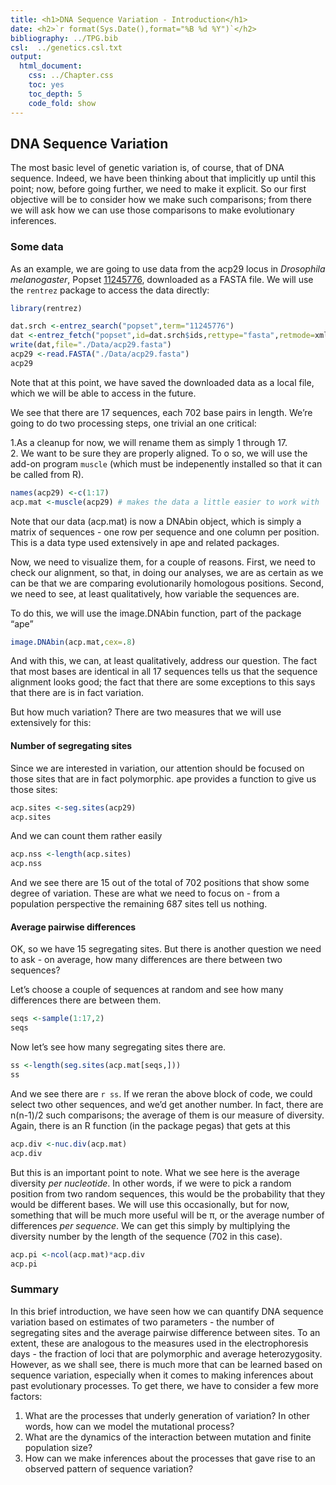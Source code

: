 ```yaml
---
title: <h1>DNA Sequence Variation - Introduction</h1>
date: <h2>`r format(Sys.Date(),format="%B %d %Y")`</h2>
bibliography: ../TPG.bib
csl:  ../genetics.csl.txt
output:
  html_document:
    css: ../Chapter.css
    toc: yes
    toc_depth: 5
    code_fold: show
---
```



## DNA Sequence Variation

The most basic level of genetic variation is, of course, that of DNA sequence.  Indeed, we have been thinking about that implicitly up until this point; now, before going further, we need to make it explicit.  So our first objective will be to consider how we make such comparisons; from there we will ask how we can use those comparisons to make evolutionary inferences.

### Some data

As an example, we are going to use data from the acp29 locus in *Drosophila melanogaster*,  Popset [11245776](http://www.ncbi.nlm.nih.gov/popset/11245776), downloaded as a FASTA file.  We will use the `rentrez` package to access the data directly:

```r
library(rentrez)

dat.srch <-entrez_search("popset",term="11245776")
dat <-entrez_fetch("popset",id=dat.srch$ids,rettype="fasta",retmode=xml)
write(dat,file="./Data/acp29.fasta")
acp29 <-read.FASTA("./Data/acp29.fasta")
acp29
```


Note that at this point, we have saved the downloaded data as a local file, which we will be able to access in the future.

We see that there are 17 sequences, each 702 base pairs in length.  We're going to do two processing steps, one trivial an one critical:  

1.As a cleanup for now, we will rename them as simply 1 through 17.  
2.  We want to be sure they are properly aligned.  To o so, we will use the add-on program `muscle` (which must be indepenently installed so that it can be called from R).

```r
names(acp29) <-c(1:17)
acp.mat <-muscle(acp29) # makes the data a little easier to work with
```

Note that our data (acp.mat) is now a DNAbin object, which is simply a matrix of sequences - one row per sequence and one column per position.  This is a data type used extensively in ape and related packages. 

Now, we need to visualize them, for a couple of reasons.  First, we need to check our alignment, so that, in doing our analyses, we are as certain as we can be that we are comparing evolutionarily homologous positions.  Second, we need to see, at least qualitatively, how variable the sequences are.  

To do this, we will use the image.DNAbin function, part of the package "ape"
```r
image.DNAbin(acp.mat,cex=.8)
```
And with this, we can, at least qualitatively, address our question.  The fact that most bases are identical in all 17 sequences tells us that the sequence alignment looks good; the fact that there are some exceptions to this says that there are is in fact variation.

But how much variation?  There are two measures that we will use extensively for this:

#### Number of segregating sites

Since we are interested in variation, our attention should be focused on those sites that are in fact polymorphic.  ape provides a function to give us those sites:

```r
acp.sites <-seg.sites(acp29)
acp.sites
```

And we can count them rather easily

```r
acp.nss <-length(acp.sites)
acp.nss
```

And we see there are 15 out of the total of 702 positions that show some degree of variation.  These are what we need to focus on - from a population perspective the remaining 687 sites tell us nothing.

#### Average pairwise differences

OK, so we have 15 segregating sites.  But there is another question we need to ask - on average, how many differences are there between two sequences?

Let's choose a couple of sequences at random and see how many differences there are between them.

```r

seqs <-sample(1:17,2)
seqs
```

Now let's see how many segregating sites there are.

```r
ss <-length(seg.sites(acp.mat[seqs,]))
ss
```
And we see there are `r ss`.  If we reran the above block of code, we could select two other sequences, and we'd get another number.  In fact, there are n(n-1)/2 such comparisons; the average of them is our measure of diversity.  Again, there is an R function (in the package pegas) that gets at this

```r
acp.div <-nuc.div(acp.mat)
acp.div
```
But this is an important point to note.  What we see here is the average diversity *per nucleotide*.  In other words, if we were to pick a random position from two random sequences, this would be the probability that they would be different bases.  We will use this occasionally, but for now, something that will be much more useful will be π, or the average number of differences *per sequence*.  We can get this simply by multiplying the diversity number by the length of the sequence (702 in this case).

```r
acp.pi <-ncol(acp.mat)*acp.div
acp.pi
```


### Summary

In this brief introduction, we have seen how we can quantify DNA sequence variation based on estimates of two parameters - the number of segregating sites and the average pairwise difference between sites.  To an extent, these are analogous to the measures used in the electrophoresis days - the fraction of loci that are polymorphic and average heterozygosity.  However, as we shall see, there is much more that can be learned based on sequence variation, especially when it comes to making inferences about past evolutionary processes.  To get there, we have to consider a few more factors:

1.  What are the processes that underly generation of variation?  In other words, how can we model the mutational process?
2.  What are the dynamics of the interaction between mutation and finite population size?
3.  How can we make inferences about the processes that gave rise to an observed pattern of sequence variation?

